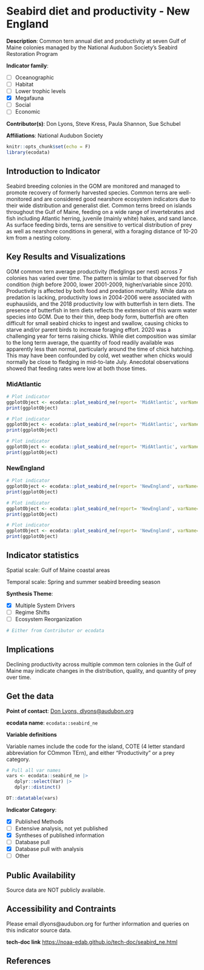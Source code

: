 # Seabird diet and productivity - New England

**Description**: Common tern annual diet and productivity at seven Gulf of Maine colonies managed by the National Audubon Society’s Seabird Restoration Program

**Indicator family**: 

- [ ] Oceanographic
- [ ] Habitat
- [ ] Lower trophic levels
- [X] Megafauna
- [ ] Social
- [ ] Economic

**Contributor(s)**: Don Lyons, Steve Kress, Paula Shannon, Sue Schubel

**Affiliations**: National Audubon Society

```r
knitr::opts_chunk$set(echo = F)
library(ecodata)
```
## Introduction to Indicator
Seabird breeding colonies in the GOM are monitored and managed to promote recovery of formerly harvested species. Common terns are well-monitored and are considered good nearshore ecosystem indicators due to their wide distribution and generalist diet. Common terns breed on islands throughout the Gulf of Maine, feeding on a wide range of invertebrates and fish including Atlantic herring, juvenile (mainly white) hakes, and sand lance. As surface feeding birds, terns are sensitive to vertical distribution of prey as well as nearshore conditions in general, with a foraging distance of 10-20 km from a nesting colony.

## Key Results and Visualizations
GOM common tern average productivity (fledglings per nest) across 7 colonies has varied over time. The pattern is similar to that observed for fish condition (high before 2000, lower 2001-2009, higher/variable since 2010. Productivity is affected by both food and predation mortality. While data on predation is lacking, productivity lows in 2004-2006 were associated with euphausiids, and the 2018 productivity low with butterfish in tern diets. The presence of butterfish in tern diets reflects the extension of this warm water species into GOM. Due to their thin, deep body form, butterfish are often difficult for small seabird chicks to ingest and swallow, causing chicks to starve and/or parent birds to increase foraging effort. 2020 was a challenging year for terns raising chicks.  While diet composition was similar to the long term average, the quantity of food readily available was apparently less than normal, particularly around the time of chick hatching.  This may have been confounded by cold, wet weather when chicks would normally be close to fledging in mid-to-late July. Anecdotal observations showed that feeding rates were low at both those times.

### MidAtlantic

```r
# Plot indicator
ggplotObject <- ecodata::plot_seabird_ne(report= 'MidAtlantic', varName= 'diversity')
print(ggplotObject)
```

```r
# Plot indicator
ggplotObject <- ecodata::plot_seabird_ne(report= 'MidAtlantic', varName= 'productivity')
print(ggplotObject)
```

```r
# Plot indicator
ggplotObject <- ecodata::plot_seabird_ne(report= 'MidAtlantic', varName= 'prey')
print(ggplotObject)
```

### NewEngland

```r
# Plot indicator
ggplotObject <- ecodata::plot_seabird_ne(report= 'NewEngland', varName= 'diversity')
print(ggplotObject)
```

```r
# Plot indicator
ggplotObject <- ecodata::plot_seabird_ne(report= 'NewEngland', varName= 'productivity')
print(ggplotObject)
```

```r
# Plot indicator
ggplotObject <- ecodata::plot_seabird_ne(report= 'NewEngland', varName= 'prey')
print(ggplotObject)
```


## Indicator statistics 
Spatial scale: Gulf of Maine coastal areas

Temporal scale: Spring and summer seabird breeding season

**Synthesis Theme**:

- [X] Multiple System Drivers
- [ ] Regime Shifts
- [ ] Ecosystem Reorganization

```r
# Either from Contributor or ecodata
```

## Implications
Declining productivity across multiple common tern colonies in the Gulf of Maine may indicate changes in the distribution, quality, and quantity of prey over time.

## Get the data

**Point of contact**: [Don Lyons, dlyons@audubon.org](mailto:Don Lyons, dlyons@audubon.org){.email}

**ecodata name**: `ecodata::seabird_ne`

**Variable definitions**

Variable names include the code for the island, COTE (4 letter standard abbreviation for COmmon TErn), and either "Productivity" or a prey category.

```r
# Pull all var names
vars <- ecodata::seabird_ne |>
   dplyr::select(Var) |>
   dplyr::distinct()

DT::datatable(vars)
```
**Indicator Category**:

- [X] Published Methods
- [ ] Extensive analysis, not yet published
- [X] Syntheses of published information
- [ ] Database pull
- [X] Database pull with analysis
- [ ] Other

## Public Availability

Source data are NOT publicly available.

## Accessibility and Contraints

Please email dlyons@audubon.org for further information and queries on this indicator source data.

**tech-doc link**
<https://noaa-edab.github.io/tech-doc/seabird_ne.html>

## References

